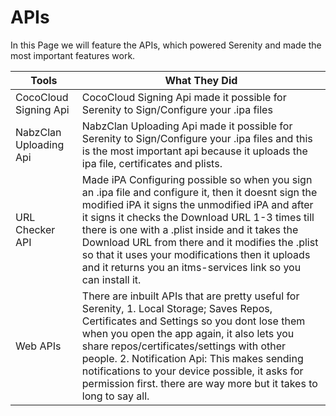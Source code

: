 

# APIs

In this Page we will feature the APIs, which powered Serenity and made the most important features work.

 
<Table>
  <thead>
    <Tr>
      <Th>Tools</Th>
      <Th>What They Did</Th>
    </Tr>
  </thead>
  <tbody>
    <Tr>
      <Td>CocoCloud Signing Api</Td>
      <Td>CocoCloud Signing Api made it possible for Serenity to Sign/Configure your .ipa files</Td>
    </Tr>
       <Tr>
      <Td>NabzClan Uploading Api</Td>
      <Td>NabzClan Uploading Api made it possible for Serenity to Sign/Configure your .ipa files and this is the most important api because it uploads the ipa file, certificates and plists.</Td>
    </Tr>
        <Tr>
      <Td>URL Checker API</Td>
      <Td>Made iPA Configuring possible so when you sign an .ipa file and configure it, then it doesnt sign the modified iPA it signs the unmodified iPA and after it signs it checks the Download URL 1-3 times till there is one with a .plist inside and it takes the Download URL from there and it modifies the .plist so that it uses your modifications then it uploads and it returns you an itms-services link so you can install it. </Td>
    </Tr>
      <Tr>
      <Td>Web APIs</Td>
      <Td>There are inbuilt APIs that are pretty useful for Serenity, 1. Local Storage; Saves Repos, Certificates and Settings so you dont lose them when you open the app again, it also lets you share repos/certificates/settings with other people. 2. Notification Api: This makes sending notifications to your device possible, it asks for permission first. there are way more but it takes to long to say all.</Td>
    </Tr>
  </tbody>
</Table>